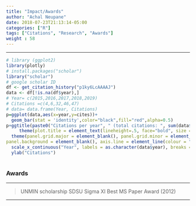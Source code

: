 ```yaml
---
title: "Impact/Awards"
author: "Achal Neupane"
date: 2018-07-23T21:13:14-05:00
categories: ["R"]
tags: ["Citations", "Research", "Awards"]
weight : 58
---
```


***
```r
# library (ggplot2)
library(plotly)
# install.packages("scholar")
library("scholar")
# google scholar ID
df <- get_citation_history("p1ky6LcAAAAJ")
data <- df[!is.na(df$year),]
# Year= c(2015,2016,2017,2018,2019)
# Citations =c(4,6,32,46,47)
# data= data.frame(Year, Citations)
p=ggplot(data,aes(x=year,y=cites))+
  geom_bar(stat = 'identity',color="black",fill="red",alpha=0.5)
p+ggtitle(paste0("Citations per year", " (total citations: ", sum(data$cites) , "; total articles: ", get_num_articles("p1ky6LcAAAAJ"),")"))  + 
     theme(plot.title = element_text(lineheight=.5, face="bold", size = 16), text = element_text(size=16)) +
  theme(panel.grid.major = element_blank(), panel.grid.minor = element_blank(),
panel.background = element_blank(), axis.line = element_line(colour = "black")) + 
  scale_x_continuous("Year", labels = as.character(data$year), breaks = data$year) +
  ylab("Citations")
  
```


### Awards

***

>UNMIN scholarship
>SDSU Sigma XI Best MS Paper Award (2012)

***